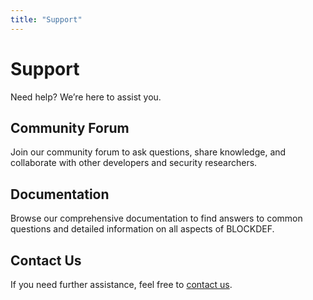 ```yaml
---
title: "Support"
---
```


# Support

Need help? We’re here to assist you.

## Community Forum

Join our community forum to ask questions, share knowledge, and collaborate with other developers and security researchers.

## Documentation

Browse our comprehensive documentation to find answers to common questions and detailed information on all aspects of BLOCKDEF.

## Contact Us

If you need further assistance, feel free to [contact us](https://www.linkedin.com/company/blockdef).